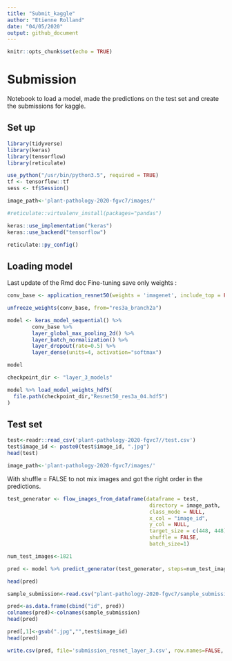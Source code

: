 ```yaml
---
title: "Submit_kaggle"
author: "Etienne Rolland"
date: "04/05/2020"
output: github_document
---
```


```r
knitr::opts_chunk$set(echo = TRUE)
```

# Submission

Notebook to load a model, made the predictions on the test set and create the submissions for kaggle.


## Set up

```r
library(tidyverse)
library(keras)
library(tensorflow)
library(reticulate)
```


```r
use_python("/usr/bin/python3.5", required = TRUE)
tf <- tensorflow::tf
sess <- tf$Session()
```

```r
image_path<-'plant-pathology-2020-fgvc7/images/'
```

```r
#reticulate::virtualenv_install(packages="pandas") 
```

```r
keras::use_implementation("keras")
keras::use_backend("tensorflow")

```

```r
reticulate::py_config()
```


## Loading model

Last update of the Rmd doc Fine-tuning save only weights :

```r
conv_base <- application_resnet50(weights = 'imagenet', include_top = FALSE, input_shape = c(448, 448, 3))
```

```r
unfreeze_weights(conv_base, from="res3a_branch2a")
```


```r
model <- keras_model_sequential() %>% 
        conv_base %>% 
        layer_global_max_pooling_2d() %>% 
        layer_batch_normalization() %>%
        layer_dropout(rate=0.5) %>%
        layer_dense(units=4, activation="softmax")
```

```r
model
```

```r
checkpoint_dir <- "layer_3_models"

model %>% load_model_weights_hdf5(
  file.path(checkpoint_dir,"Resnet50_res3a_04.hdf5")
)
```


## Test set

```r
test<-readr::read_csv('plant-pathology-2020-fgvc7//test.csv')
test$image_id <- paste0(test$image_id, ".jpg")
head(test)
```

```r
image_path<-'plant-pathology-2020-fgvc7/images/'
```

With shuffle = FALSE to not mix images and got the right order in the predictions.

```r
test_generator <- flow_images_from_dataframe(dataframe = test, 
                                              directory = image_path,
                                              class_mode = NULL,
                                              x_col = "image_id",
                                              y_col = NULL,
                                              target_size = c(448, 448),
                                              shuffle = FALSE,
                                              batch_size=1)

```

```r
num_test_images<-1821

```


```r
pred <- model %>% predict_generator(test_generator, steps=num_test_images)
```


```r
head(pred)
```

```r
sample_submission<-read.csv("plant-pathology-2020-fgvc7/sample_submission.csv")
```

```r
pred<-as.data.frame(cbind("id", pred))
colnames(pred)<-colnames(sample_submission)
head(pred)
```

```r
pred[,1]<-gsub(".jpg","",test$image_id)
head(pred)
```

```r
write.csv(pred, file='submission_resnet_layer_3.csv', row.names=FALSE, quote=FALSE)
```





















